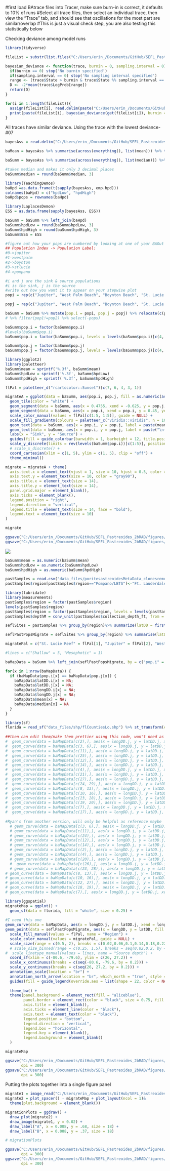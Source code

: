 #first load BAtrace files into Tracer, make sure burn-in is correct, it defaults to 10% of runs
#Select all trace files, then select an individual trace, then view the "Trace" tab, and should see that oscillations for the most part are similar/overlap
#This is just a visual check step, you are also testing this statistically below

Checking deviance among model runs
```r
library(tidyverse)

fileList = substr(list.files("C:/Users/erin_/Documents/GitHub/SEFL_Pastreoides_2bRAD/data_files/bayesAss/", "BA3trace.*.txt$"),1,10)

bayesian_deviance <- function(trace, burnin = 0, sampling.interval = 0){
  if(burnin == 0) stop('No burnin specified')
  if(sampling.interval == 0) stop('No sampling interval specified')
  range <- (trace$State > burnin & trace$State %% sampling.interval == 0)
  D <- -2*mean(trace$LogProb[range])
  return(D)
}

for(i in 1:length(fileList)){
  assign(fileList[i], read.delim(paste("C:/Users/erin_/Documents/GitHub/SEFL_Pastreoides_2bRAD/data_files/bayesAss/", fileList[i], ".txt", sep = ""))) %>% dplyr::select(-last_col())
  print(paste(fileList[i], bayesian_deviance(get(fileList[i]), burnin = 2000000, sampling.interval = 100)))
}

```

All traces have similar deviance.
Using the trace with the lowest deviance- #07
```r
bayesAss = read.delim("C:/Users/erin_/Documents/GitHub/SEFL_Pastreoides_2bRAD/data_files/bayesAss/BA3trace07.txt") %>% filter(State > 2000000) %>% dplyr::select(-State, -LogProb, -X)

baMean = bayesAss %>% summarise(across(everything(), list(mean))) %>% t() %>% as_tibble() %>% rename(., mean=V1) %>% mutate(pops = colnames(bayesAss))

baSumm = bayesAss %>% summarise(across(everything(), list(median))) %>% t() %>% as_tibble() %>% rename(., median=V1) %>% mutate(pops = baMean$pops, mean = round(baMean$mean, 3)) %>% relocate(median, .after = mean)

#takes median and makes it only 3 decimal places
baSumm$median = round(baSumm$median, 3)

library(TeachingDemos)
baHpd =as.data.frame(t(sapply(bayesAss, emp.hpd)))
colnames(baHpd) = c("hpdLow", "hpdHigh")
baHpd$pops = rownames(baHpd)

library(LaplacesDemon)
ESS = as.data.frame(sapply(bayesAss, ESS))

baSumm = baSumm %>% left_join(baHpd)
baSumm$hpdLow = round(baSumm$hpdLow, 3)
baSumm$hpdHigh = round(baSumm$hpdHigh, 3)
baSumm$ESS = ESS

#figure out how your pops are numbered by looking at one of your BAOut files
## Population Index -> Population Label:
#0->jupiter
#1->westpalm
#2->boynton
#3->stlucie
#4->pompano

#i and j are the sink & source populations
#i is the sink, j is the source
#write out how you want it to appear on your stepwise plot
popi = rep(c("Jupiter", "West Palm Beach", "Boynton Beach", "St. Lucie Reef", "Ft. Lauderdale"), each = 5)

popj = rep(c("Jupiter", "West Palm Beach", "Boynton Beach", "St. Lucie Reef", "Ft. Lauderdale"), times = 5)

baSumm = baSumm %>% mutate(pop.i = popi, pop.j = popj) %>% relocate(c(pop.i, pop.j), .after = pops) %>% dplyr::select(-pops)
# %>% filter(pop1!=pop2) %>% select(-pops)

baSumm$pop.i = factor(baSumm$pop.i)
#levels(baSumm$pop.i)
baSumm$pop.i = factor(baSumm$pop.i, levels = levels(baSumm$pop.i)[c(4, 3, 5, 1, 2)])

baSumm$pop.j = factor(baSumm$pop.j)
baSumm$pop.j = factor(baSumm$pop.j, levels = levels(baSumm$pop.j)[c(4, 3, 5, 1, 2)])

```

```r
library(ggplot2)
library(paletteer)
baSumm$mean = sprintf('%.3f', baSumm$mean)
baSumm$hpdLow = sprintf('%.3f', baSumm$hpdLow)
baSumm$hpdHigh = sprintf('%.3f', baSumm$hpdHigh)

flPal = paletteer_d("rcartocolor::Sunset")[c(7, 6, 4, 3, 1)]

migrateA = ggplot(data = baSumm, aes(pop.i, pop.j, fill = as.numeric(as.character(mean)))) +
  geom_tile(color = "white") +
  geom_segment(data = baSumm, aes(x = 0.4755, xend = -0.625, y = pop.j, yend = pop.j, color = pop.j), size = 14) +
  geom_segment(data = baSumm, aes(x = pop.i, xend = pop.i, y = 0.45, yend = -0.425, color = pop.i), size = 32.25) +
  scale_color_manual(values = flPal[c(1:5, 1:5)], guide = NULL) +
  scale_fill_gradientn(colours = paletteer_c("viridis::viridis", n = 10)[3:10], limit = c(0,0.17), space = "Lab", name = expression(paste(italic("m"))), na.value = "gray85",  guide = "colourbar", values = c(0, 0.05, 0.1, 0.15, 0.2,0.5,0.75,1)) +
  geom_text(data = baSumm, aes(x = pop.i, y = pop.j, label = paste(mean, "\n", sep = "")), color = ifelse(baSumm$mean > 0.6, "red", "gray5"), fontface = "bold") +
  geom_text(data = baSumm, aes(x = pop.i, y = pop.j, label = paste("\n(",hpdLow,"–",hpdHigh, ")", sep = "")), color = ifelse(baSumm$mean > 0.6, "red", "gray5"), size = 3.25) +
  labs(x = "Sink", y = "Source") +
  guides(fill = guide_colorbar(barwidth = 1, barheight = 12, title.position = "top", title.hjust = 0.5, frame.colour = "black", frame.linewidth = 1, ticks.colour = "black")) +
  scale_y_discrete(limits = rev(levels(baSumm$pop.i))[c(1:5)], position = "left") +
  # scale_x_discrete() +
  coord_cartesian(xlim = c(1, 5), ylim = c(1, 5), clip = "off") +
  theme_minimal()

migrate = migrateA + theme(
  axis.text.x = element_text(vjust = 1, size = 10, hjust = 0.5, color = "gray90"),
  axis.text.y = element_text(size = 10, color = "gray90"),
  axis.title.x = element_text(size = 14),
  axis.title.y = element_text(size = 14),
  panel.grid.major = element_blank(),
  axis.ticks = element_blank(),
  legend.position = "right",
  legend.direction = "vertical",
  legend.title = element_text(size = 14, face = "bold"),
  legend.text = element_text(size = 10)
)

migrate

ggsave("C:/Users/erin_/Documents/GitHub/SEFL_Pastreoides_2bRAD/figures/migrate.png", plot = migrate, width = 26, height = 11, units = "cm", dpi = 300)
ggsave("C:/Users/erin_/Documents/GitHub/SEFL_Pastreoides_2bRAD/figures/migrate.svg", plot = migrate, width = 26, height = 11, units = "cm", dpi = 300)

```

![](C:/Users/erin_/Documents/GitHub/SEFL_Pastreoides_2bRAD/figures/migrate.png)

```r
baSumm$mean = as.numeric(baSumm$mean)
baSumm$hpdLow = as.numeric(baSumm$hpdLow)
baSumm$hpdHigh = as.numeric(baSumm$hpdHigh)

pastSamples = read.csv("data_files/poritesastreoidesMetaData_clonesremoved.csv", header = TRUE) %>% select(sample = tube_id, !sample_id)
pastSamples$region[pastSamples$region=="Pompano/LBTS"]<-"Ft. Lauderdale"

library(lubridate)
library(measurements)
pastSamples$region = factor(pastSamples$region)
levels(pastSamples$region)
pastSamples$region = factor(pastSamples$region, levels = levels(pastSamples$region)[c(4, 3, 5, 1, 2)])
pastSamples$depthM = conv_unit(pastSamples$collection_depth_ft, from = "ft", to = "m") %>% round(1)

seflSites = pastSamples %>% group_by(region)%>% summarize(latDD = first(site_lat), longDD = first(site_long), depthRangeM = paste(min(depthM), "-", max(depthM), sep = ""), n = n()) %>% droplevels() %>% as.data.frame()

seflPastPopsMigrate = seflSites %>% group_by(region) %>% summarise(latDD = first(latDD), longDD = first(longDD)) %>% filter(region %in% c("St. Lucie Reef", "Jupiter", "West Palm Beach", "Boynton Beach", "Ft. Lauderdale")) %>% droplevels()

migratePal = c("St. Lucie Reef" = flPal[1], "Jupiter" = flPal[2], "West Palm Beach" = flPal[3], "Boynton Beach" = flPal[4], "Ft. Lauderdale" = flPal[5])

#lines = c("Shallow" = 5, "Mesophotic" = 1)

baMapData = baSumm %>% left_join(seflPastPopsMigrate, by = c("pop.i" = "region")) %>% left_join(seflPastPopsMigrate, by = c("pop.j" = "region"), suffix = c(".i", ".j")) %>% filter(mean >= 0.02)

for(x in 1:nrow(baMapData)) {
  if (baMapData$pop.i[x] == baMapData$pop.j[x]) {
    baMapData$latDD.i[x] = NA;
    baMapData$latDD.j[x] = NA;
    baMapData$longDD.i[x] = NA;
    baMapData$longDD.j[x] = NA;
    baMapData$mean[x] = NA;
    baMapData$median[x] = NA
  }
}

library(sf)
florida = read_sf("data_files/shp/flCountiesLo.shp") %>% st_transform(crs = 4326)
  
##then can edit them/make them prettier using this code, won't need as many as Ryan possibly?
#  geom_curve(data = baMapData[c(2),], aes(x = longDD.j, y = latDD.j, xend = longDD.i, yend = latDD.i-0.03, color = region.j, linetype = depth.j, size = mean), alpha = 0.7, arrow = arrow(type = "open", length = unit(0.0225, "npc")), curvature = -3) +
#  geom_curve(data = baMapData[c(3, 6),], aes(x = longDD.j, y = latDD.j, xend = longDD.i+0.02, yend = latDD.i-0.02, color = region.j, linetype = depth.j, size = mean), arrow = arrow(type = "open", length = unit(0.0225, "npc")), alpha = 0.7,  curvature = -0.2, na.rm = TRUE) +
#  geom_curve(data = baMapData[c(11),], aes(x = longDD.j, y = latDD.j, xend = longDD.i+0.02, yend = latDD.i-0.02, color = region.j, linetype = depth.j, size = mean), arrow = arrow(type = "open", length = unit(0.0225, "npc")), alpha = 0.7,  curvature = 0.2, na.rm = TRUE) +
#  geom_curve(data = baMapData[c(25),], aes(x = longDD.j, y = latDD.j, xend = longDD.i-0.05, yend = latDD.i, color = region.j, linetype = depth.j, size = mean), arrow = arrow(type = "open", length = unit(0.0225, "npc")), alpha = 0.7,  curvature = -0.2, na.rm = TRUE) +
#  geom_curve(data = baMapData[c(12),], aes(x = longDD.j, y = latDD.j, xend = longDD.i+0.02, yend = latDD.i-0.04, color = region.j, linetype = depth.j, size = mean), arrow = arrow(type = "open", length = unit(0.0225, "npc")), alpha = 0.7,  curvature = -0.35, na.rm = TRUE) +
#  geom_curve(data = baMapData[c(14),], aes(x = longDD.j, y = latDD.j, xend = longDD.i+0.02, yend = latDD.i+0.02, color = region.j, linetype = depth.j, size = mean), arrow = arrow(type = "open", length = unit(0.0225, "npc")), alpha = 0.7,  curvature = -0.2, na.rm = TRUE) +
#  geom_curve(data = baMapData[c(4),], aes(x = longDD.j, y = latDD.j, xend = longDD.i, yend = latDD.i+0.03, color = region.j, linetype = depth.j, size = mean), arrow = arrow(type = "open", length = unit(0.0225, "npc")), alpha = 0.7,  curvature = -3, na.rm = TRUE) +
#  geom_curve(data = baMapData[c(21),], aes(x = longDD.j, y = latDD.j, xend = longDD.i, yend = latDD.i-0.02, color = region.j, linetype = depth.j, size = mean), arrow = arrow(type = "open", length = unit(0.0225, "npc")), alpha = 0.7,  curvature = -9, na.rm = TRUE) +
#  geom_curve(data = baMapData[c(27),], aes(x = longDD.j, y = latDD.j, xend = longDD.i+0.03, yend = latDD.i, color = region.j, linetype = depth.j, size = mean), arrow = arrow(type = "open", length = unit(0.0225, "npc")), alpha = 0.7,  curvature = 2, na.rm = TRUE) +
#  geom_curve(data = baMapData[c(24, 29),], aes(x = longDD.j, y = latDD.j, xend = longDD.i-0.03, yend = latDD.i, color = region.j, linetype = depth.j, size = mean), arrow = arrow(type = "open", length = unit(0.0225, "npc")), alpha = 0.7,  curvature = 0.2, na.rm = TRUE) +
#  geom_curve(data = baMapData[c(8, 13),], aes(x = longDD.j, y = latDD.j, xend = longDD.i, yend = latDD.i+0.03, color = region.j, linetype = depth.j, size = mean), arrow = arrow(type = "open", length = unit(0.0225, "npc")), alpha = 0.7,  curvature = 0.2, na.rm = TRUE) +
#  geom_curve(data = baMapData[c(10, 16),], aes(x = longDD.j, y = latDD.j, xend = longDD.i +0.03, yend = latDD.i, color = region.j, linetype = depth.j, size = mean), arrow = arrow(type = "open", length = unit(0.0225, "npc")), alpha = 0.7,  curvature = -0.25, na.rm = TRUE) +
#  geom_curve(data = baMapData[c(23, 28),], aes(x = longDD.j, y = latDD.j, xend = longDD.i-0.04, yend = latDD.i+0.01, color = region.j, linetype = depth.j, size = mean), arrow = arrow(type = "open", length = unit(0.0225, "npc")), alpha = 0.7,  curvature = -0.2, na.rm = TRUE) +
#  geom_curve(data = baMapData[c(19, 20),], aes(x = longDD.j, y = latDD.j, xend = longDD.i-0.04, yend = latDD.i+0.02, color = region.j, linetype = depth.j, size = mean), arrow = arrow(type = "open", length = unit(0.0225, "npc")), alpha = 0.7,  curvature = -0.2, na.rm = TRUE) +
#  geom_curve(data = baMapData[c(7),], aes(x = longDD.j, y = latDD.j, xend = longDD.i+0.03, yend = latDD.i, color = region.j, linetype = depth.j, size = mean), arrow = arrow(type = "open", length = unit(0.0225, "npc")), alpha = 0.7,  curvature = 0.25, na.rm = TRUE) +
#  geom_curve(data = baMapData[c(17),], aes(x = longDD.j, y = latDD.j, xend = longDD.i+0.03, yend = latDD.i, color = region.j, linetype = depth.j, size = mean), arrow = arrow(type = "open", length = unit(0.0225, "npc")), alpha = 0.7,  curvature = -.35, na.rm = TRUE) +
 
#Ryan's from another version, will only be helpful as reference maybe
  # geom_curve(data = baMapData[c(3, 6),], aes(x = longDD.j, y = latDD.j, xend = longDD.i+0.02, yend = latDD.i-0.01, color = region.j, linetype = depth.j, size = mean), arrow = arrow(type = "open", length = unit(0.0225, "npc")), alpha = 0.7,  curvature = -0.2, na.rm = TRUE) +
  # geom_curve(data = baMapData[c(11),], aes(x = longDD.j, y = latDD.j, xend = longDD.i+0.02, yend = latDD.i-0.01, color = region.j, linetype = depth.j, size = mean), arrow = arrow(type = "open", length = unit(0.0225, "npc")), alpha = 0.7,  curvature = 0.2, na.rm = TRUE) +
  # geom_curve(data = baMapData[c(24),], aes(x = longDD.j, y = latDD.j, xend = longDD.i-0.04, yend = latDD.i, color = region.j, linetype = depth.j, size = mean), arrow = arrow(type = "open", length = unit(0.0225, "npc")), alpha = 0.7,  curvature = -0.2, na.rm = TRUE) +
  # geom_curve(data = baMapData[c(12),], aes(x = longDD.j, y = latDD.j, xend = longDD.i+0.01, yend = latDD.i-0.03, color = region.j, linetype = depth.j, size = mean), arrow = arrow(type = "open", length = unit(0.0225, "npc")), alpha = 0.7,  curvature = -0.35, na.rm = TRUE) +
  # geom_curve(data = baMapData[c(14),], aes(x = longDD.j, y = latDD.j, xend = longDD.i+0.01, yend = latDD.i+0.01, color = region.j, linetype = depth.j, size = mean), arrow = arrow(type = "open", length = unit(0.0225, "npc")), alpha = 0.7,  curvature = -0.2, na.rm = TRUE) +
  # geom_curve(data = baMapData[c(2),], aes(x = longDD.j, y = latDD.j, xend = longDD.i, yend = latDD.i-0.02, color = region.j, linetype = depth.j, size = mean), arrow = arrow(type = "open", length = unit(0.0225, "npc")), alpha = 0.7,  curvature = -3, na.rm = TRUE) +
  # geom_curve(data = baMapData[c(4),], aes(x = longDD.j, y = latDD.j, xend = longDD.i, yend = latDD.i+0.02, color = region.j, linetype = depth.j, size = mean), arrow = arrow(type = "open", length = unit(0.0225, "npc")), alpha = 0.7,  curvature = -3, na.rm = TRUE) +
  # geom_curve(data = baMapData[c(20),], aes(x = longDD.j, y = latDD.j, xend = longDD.i, yend = latDD.i-0.015, color = region.j, linetype = depth.j, size = mean), arrow = arrow(type = "open", length = unit(0.0225, "npc")), alpha = 0.7,  curvature = -9, na.rm = TRUE) +
  #  geom_curve(data = baMapData[c(26),], aes(x = longDD.j, y = latDD.j, xend = longDD.i+0.02, yend = latDD.i, color = region.j, linetype = depth.j, size = mean), arrow = arrow(type = "open", length = unit(0.0225, "npc")), alpha = 0.7,  curvature = 2, na.rm = TRUE) +
  # geom_curve(data = baMapData[c(23, 28),], aes(x = longDD.j, y = latDD.j, xend = longDD.i-0.02, yend = latDD.i, color = region.j, linetype = depth.j, size = mean), arrow = arrow(type = "open", length = unit(0.0225, "npc")), alpha = 0.7,  curvature = 0.2, na.rm = TRUE) +
# geom_curve(data = baMapData[c(8, 13),], aes(x = longDD.j, y = latDD.j, xend = longDD.i, yend = latDD.i+0.02, color = region.j, linetype = depth.j, size = mean), arrow = arrow(type = "open", length = unit(0.0225, "npc")), alpha = 0.7,  curvature = 0.2, na.rm = TRUE) +
# geom_curve(data = baMapData[c(10, 16),], aes(x = longDD.j, y = latDD.j, xend = longDD.i +0.02, yend = latDD.i, color = region.j, linetype = depth.j, size = mean), arrow = arrow(type = "open", length = unit(0.0225, "npc")), alpha = 0.7,  curvature = -0.25, na.rm = TRUE) +
# geom_curve(data = baMapData[c(22, 27),], aes(x = longDD.j, y = latDD.j, xend = longDD.i-0.03, yend = latDD.i+0.01, color = region.j, linetype = depth.j, size = mean), arrow = arrow(type = "open", length = unit(0.0225, "npc")), alpha = 0.7,  curvature = -0.2, na.rm = TRUE) +
# geom_curve(data = baMapData[c(18, 19),], aes(x = longDD.j, y = latDD.j, xend = longDD.i-0.03, yend = latDD.i+0.01, color = region.j, linetype = depth.j, size = mean), arrow = arrow(type = "open", length = unit(0.0225, "npc")), alpha = 0.7,  curvature = -0.2, na.rm = TRUE) +
# geom_curve(data = baMapData[c(7),], aes(x = longDD.j, y = latDD.j, xend = longDD.i+0.02, yend = latDD.i, color = region.j, linetype = depth.j, size = mean), arrow = arrow(type = "open", length = unit(0.0225, "npc")), alpha = 0.7,  curvature = 0.25, na.rm = TRUE) +

library(ggspatial)
migrateMap = ggplot() +
  geom_sf(data = florida, fill = "white", size = 0.25) +
  
#I need this one
geom_curve(data = baMapData, aes(x = longDD.j, y = latDD.j, xend = longDD.i, yend = latDD.i, color = pop.j, size = mean), arrow = arrow(type = "closed", length = unit(0.0225, "npc")), alpha = 0.7,  curvature = -0.2, na.rm = TRUE) +
geom_point(data = seflPastPopsMigrate, aes(x = longDD, y = latDD, fill = region), size = 3.5) +
  scale_fill_manual(values = flPal, name = "Region") +
  scale_color_manual(values = migratePal, guide = NULL) +
  scale_size(range = c(0.5, 2), breaks = c(0.02,0.06,0.1,0.14,0.18,0.22), name = expression(paste(italic("m")))) +
  # scale_size_binned(range = c(0.25, 1.5), breaks = seq(0.02,0.2, by = 0.04), name = expression(paste(italic("m")))) +
#  scale_linetype_manual(values = lines, name = "Source depth") +
  coord_sf(xlim = c(-80.6, -79.6), ylim = c(26, 27.2)) +
  scale_x_continuous(breaks = c(seq(-80.6, -79.6, by = 0.2))) +
  scale_y_continuous(breaks = c(seq(26, 27.2, by = 0.2))) +
  annotation_scale(location = "br") +
  annotation_north_arrow(location = "br", which_north = "true", style = north_arrow_minimal(), pad_x = unit(-0.25, "cm") , pad_y = unit(0.75, "cm")) +
  guides(fill = guide_legend(override.aes = list(shape = 22, color = NA, size = 4),ncol = 2, order = 1), shape = guide_legend(override.aes = list(size = 3), order = 2), size = guide_legend(override.aes = list(linetype = 1, shape = NA, alpha = 1, arrow = arrow(length = unit(0, "pt"))), order = 3, ncol = 3)) +
  
  theme_bw() +
  theme(panel.background = element_rect(fill = "aliceblue"),
        panel.border = element_rect(color = "black", size = 0.75, fill = NA),
        axis.title = element_blank(),
        axis.ticks = element_line(color = "black"),
        axis.text = element_text(color = "black"),
        legend.position = "bottom",
        legend.direction = "vertical",
        legend.box = "horizontal",
        legend.key = element_blank(),
        legend.background = element_blank()
  )

migrateMap

ggsave("C:/Users/erin_/Documents/GitHub/SEFL_Pastreoides_2bRAD/figures/migrateMap.png", plot = migrateMap, width = 25.5, height = 15, units = "cm", 
       dpi = 300)
ggsave("C:/Users/erin_/Documents/GitHub/SEFL_Pastreoides_2bRAD/figures/migrateMap.svg", plot = migrateMap, width = 25.5, height = 15, units = "cm", 
       dpi = 300)

```

Putting the plots together into a single figure panel

```r
migrate1 = image_read("C:/Users/erin_/Documents/GitHub/SEFL_Pastreoides_2bRAD/figures/migrate.png")
migrate2 = plot_spacer() - migrateMap + plot_layout(ncol = 1)&
  theme(plot.background = element_blank())

migrationPlots = ggdraw() +
  draw_plot(migrate2) +
  draw_image(migrate1, y = 0.02) +
  draw_label("A", x = 0.008, y = .68, size = 18) +
  draw_label("B", x = 0.008, y = .37, size = 18)

# migrationPlots

ggsave("C:/Users/erin_/Documents/GitHub/SEFL_Pastreoides_2bRAD/figures/figure5.png", plot = migrationPlots, width = 27, height = 36, units = "cm", 
       dpi = 300)
ggsave("C:/Users/erin_/Documents/GitHub/SEFL_Pastreoides_2bRAD/figures/figure5.svg", plot = migrationPlots, width = 27, height = 36, units = "cm", 
       dpi = 300)

```